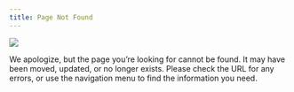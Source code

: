 ```yaml
---
title: Page Not Found
---
```


![](images/Error-404.png)

We apologize, but the page you’re looking for cannot be found. It may have been moved, updated, or no longer exists. Please check the URL for any errors, or use the navigation menu to find the information you need.
